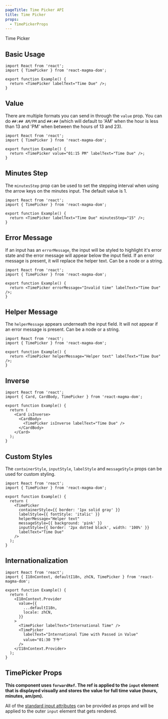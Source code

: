 ```yaml
---
pageTitle: Time Picker API
title: Time Picker
props:
  - TimePickerProps
---
```



<DocsHeading to="/design/inputs/" type="api">
  Time Picker
</DocsHeading>

## Basic Usage

```tsx
import React from 'react';
import { TimePicker } from 'react-magma-dom';

export function Example() {
  return <TimePicker labelText="Time Due" />;
}
```

## Value

There are multiple formats you can send in through the `value` prop. You can do `##:## AM/PM` and `##:##` (which will default to 'AM' when the hour is less than 13 and 'PM' when between the hours of 13 and 23).

```tsx
import React from 'react';
import { TimePicker } from 'react-magma-dom';

export function Example() {
  return <TimePicker value="01:15 PM" labelText="Time Due" />;
}
```

## Minutes Step

The `minutesStep` prop can be used to set the stepping interval when using the arrow keys on the minutes input. The default value is 1.

```tsx
import React from 'react';
import { TimePicker } from 'react-magma-dom';

export function Example() {
  return <TimePicker labelText="Time Due" minutesStep="15" />;
}
```

## Error Message

If an input has an `errorMessage`, the input will be styled to highlight it's error state and the error message will appear below the input field.
If an error message is present, it will replace the helper text. Can be a node or a string.

```tsx
import React from 'react';
import { TimePicker } from 'react-magma-dom';

export function Example() {
  return <TimePicker errorMessage="Invalid time" labelText="Time Due" />;
}
```

## Helper Message

The `helperMessage` appears underneath the input field. It will not appear if an error message is present. Can be a node or a string.

```tsx
import React from 'react';
import { TimePicker } from 'react-magma-dom';

export function Example() {
  return <TimePicker helperMessage="Helper text" labelText="Time Due" />;
}
```

## Inverse

```tsx
import React from 'react';
import { Card, CardBody, TimePicker } from 'react-magma-dom';

export function Example() {
  return (
    <Card isInverse>
      <CardBody>
        <TimePicker isInverse labelText="Time Due" />
      </CardBody>
    </Card>
  );
}
```

## Custom Styles

The `containerStyle`, `inputStyle`, `labelStyle` and `messageStyle` props can be used for custom styling.

```tsx
import React from 'react';
import { TimePicker } from 'react-magma-dom';

export function Example() {
  return (
    <TimePicker
      containerStyle={{ border: '1px solid gray' }}
      labelStyle={{ fontStyle: 'italic' }}
      helperMessage="Helper text"
      messageStyle={{ background: 'pink' }}
      inputStyle={{ border: '2px dotted black', width: '100%' }}
      labelText="Time Due"
    />
  );
}
```

## Internationalization

```tsx
import React from 'react';
import { I18nContext, defaultI18n, zhCN, TimePicker } from 'react-magma-dom';

export function Example() {
  return (
    <I18nContext.Provider
      value={{
        ...defaultI18n,
        locale: zhCN,
      }}
    >
      <TimePicker labelText="International Time" />
      <TimePicker
        labelText="International Time with Passed in Value"
        value="01:30 下午"
      />
    </I18nContext.Provider>
  );
}
```

## TimePicker Props

**This component uses `forwardRef`. The ref is applied to the `input` element that is displayed visually and stores the value for full time value (hours, minutes, am/pm).**

All of the [standard input attributes](https://developer.mozilla.org/en-US/docs/Web/HTML/Element/input) can be provided as props and will be applied to the outer `input` element that gets rendered.

<TimePickerProps />

